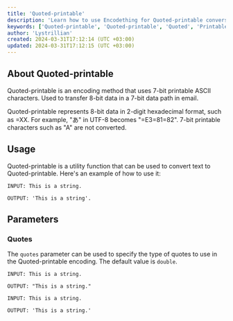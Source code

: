 ```yaml
---
title: 'Quoted-printable'
description: 'Learn how to use Encodething for Quoted-printable conversions'
keywords: ['Quoted-printable', 'Quoted-printable', 'Quoted', 'Printable', 'Printable', 'String', 'Convert', 'Conversion', 'Encodething']
author: 'Lystrillian'
created: 2024-03-31T17:12:14 (UTC +03:00)
updated: 2024-03-31T17:12:15 (UTC +03:00)
---
```


## About Quoted-printable

Quoted-printable is an encoding method that uses 7-bit printable ASCII characters. Used to transfer 8-bit data in a 7-bit data path in email.

Quoted-printable represents 8-bit data in 2-digit hexadecimal format, such as =XX. For example, "あ" in UTF-8 becomes "=E3=81=82". 7-bit printable characters such as "A" are not converted.

## Usage

Quoted-printable is a utility function that can be used to convert text to Quoted-printable. Here's an example of how to use it:

```
INPUT: This is a string.

OUTPUT: 'This is a string'.
```

## Parameters

### Quotes

The `quotes` parameter can be used to specify the type of quotes to use in the Quoted-printable encoding. The default value is `double`.

```
INPUT: This is a string.

OUTPUT: "This is a string."
```

```
INPUT: This is a string.

OUTPUT: 'This is a string.'
```

